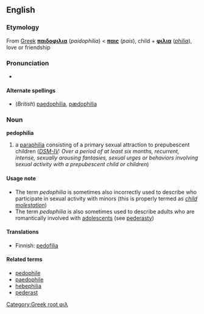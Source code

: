 == English ==
[[Category:Greek root φιλ]]
=== Etymology ===
From [[Greek]] '''[[παιδοφιλια]]''' (''paidophilia'') < '''[[παις]]''' (''pais''), child + '''[[φιλια]]''' (''[[-philia|philia]]''), love or friendship

=== Pronunciation ===
*{{AHD|/păd'ə-fĭl'ē-ə/}}

==== Alternate spellings ====
*(''British'') [[paedophilia]], [[pædophilia]]

=== Noun ===
'''pedophilia'''
#a [[paraphilia]] consisting of a primary sexual attraction to prepubescent children (''[[DSM-IV]]: Over a period of at least six months, recurrent, intense, sexually arousing fantasies, sexual urges or behaviors involving sexual activity with a prepubescent child or children'')

====Usage note====
*The term ''pedophilia'' is sometimes also incorrectly used to describe who participate in sexual activity with minors (this is properly termed as ''[[child molestation]]'')
*The term ''pedophilia'' is also sometimes used to describe adults who are romantically involved with [[adolescent]]s (see [[pederasty]])

====Translations====
*Finnish: [[pedofilia]]

====Related terms====
*[[pedophile]]
*[[paedophile]]
*[[hebephilia]]
*[[pederast]]